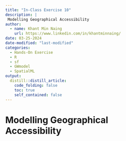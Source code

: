 ```yaml
---
title: "In-Class Exercise 10"
description: |
 Modelling Geographical Accessibility 
author:
  - name: Khant Min Naing
    url: https://www.linkedin.com/in/khantminnaing/
date: 03-25-2024
date-modified: "last-modified"
categories:
  - Hands-On Exercise
  - R
  - sf
  - GWmodel
  - SpatialML
output:
  distill::distill_article:
    code_folding: false
    toc: true
    self_contained: false
---
```


# Modelling Geographical Accessibility

